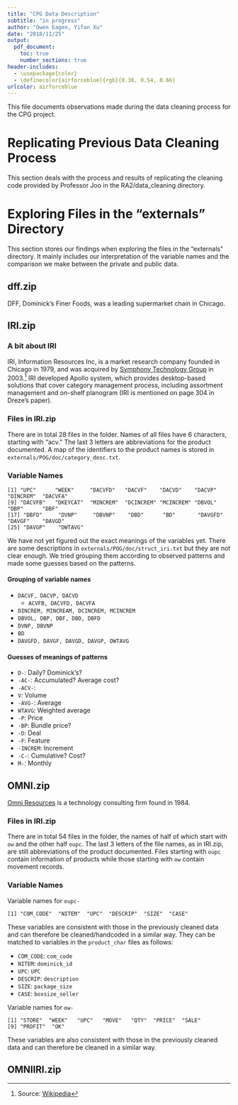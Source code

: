 ```yaml
---
title: "CPG Data Description"
subtitle: "in progress"
author: "Owen Eagen, Yifan Xu"
date: "2018/11/25"
output: 
  pdf_document:
    toc: true
    number_sections: true
header-includes:
  - \usepackage{color}
  - \definecolor{airforceblue}{rgb}{0.36, 0.54, 0.66}
urlcolor: airforceblue
---
```


This file documents observations made during the data cleaning process for the 
CPG project.

# Replicating Previous Data Cleaning Process

This section deals with the process and results of replicating the cleaning code 
provided by Professor Joo in the RA2/data_cleaning directory.

# Exploring Files in the "externals" Directory

This section stores our findings when exploring the files in the "externals" 
directory. It mainly includes our interpretation of the variable names and 
the comparison we make between the private and public data.

## dff.zip

DFF, Dominick's Finer Foods, was a leading supermarket chain in Chicago.


## IRI.zip

### A bit about IRI
IRI, Information Resources Inc, is a market research company founded in Chicago 
in 1979, and was acquired by [Symphony Technology Group](https://www.symphonyretailai.com/about/aldata-apollo/) in 2003.[^iri] IRI developed Apollo system, which provides desktop-based solutions 
that cover category management process, including assortment management and 
on-shelf planogram (IRI is mentioned on page 304 in Dreze's paper).

### Files in IRI.zip
There are in total 28 files in the folder. Names of all files have 6 characters,
starting with "acv." The last 3 letters are abbreviations for the product
documented. A map of the identifiers to the product names is stored in 
`externals/POG/doc/category_desc.txt`.


### Variable Names
```{}
[1] "UPC"      "WEEK"     "DACVFD"   "DACVF"    "DACVD"    "DACVP"    "DINCREM"  "DACVFA"  
[9] "DACVFB"   "DKEYCAT"  "MINCREM"  "DCINCREM" "MCINCREM" "DBVOL"    "DBP"      "DBF"     
[17] "DBFD"     "DVNP"     "DBVNP"    "DBD"      "BD"       "DAVGFD"   "DAVGF"    "DAVGD" 
[25] "DAVGP"    "DWTAVG"  
```

We have not yet figured out the exact meanings of the variables yet. There are 
some descriptions in `externals/POG/doc/struct_iri.txt` but they are not clear 
enough. We tried grouping them according to observed patterns and made some guesses based on the patterns.

#### Grouping of variable names

* `DACVF, DACVP, DACVD`
    + `ACVFB, DACVFD, DACVFA`
* `DINCREM, MINCREAM, DCINCREM, MCINCREM`
* `DBVOL, DBP, DBF, DBD, DBFD`
* `DVNP, DBVNP`
* `BD`
* `DAVGFD, DAVGF, DAVGD, DAVGP, DWTAVG`

#### Guesses of meanings of patterns

* `D-`: Daily? Dominick's?
* `-AC-`: Accumulated? Average cost?
* `-ACV-`:
*	`V`: Volume
*	`-AVG-`: Average
*	`WTAVG`: Weighted average
*	`-P`: Price
*	`-BP`: Bundle price?
*	`-D`: Deal
*	`-F`: Feature
*	`-INCREM`: Increment
*	`-C-`: Cumulative? Cost?
*	`M-`: Monthly


## OMNI.zip

[Omni Resources](https://www.omniresources.com) is a technology consulting firm
found in 1984.

### Files in IRI.zip
There are in total 54 files in the folder, the names of half of which start with
`ow` and the other half `oupc`. The last 3 letters of the file names, as in IRI.zip,
are still abbreviations of the product documented. Files starting with `oupc` 
contain information of products while those starting with `ow` contain movement
records.

### Variable Names
Variable names for `oupc-`
```{}
[1] "COM_CODE"  "NITEM"  "UPC"  "DESCRIP"  "SIZE"  "CASE"
```
These variables are consistent with those in the previously cleaned data and can 
therefore be cleaned/handcoded in a similar way.
They can be matched to variables in the `product_char` files as follows:

* `COM_CODE`: `com_code`
* `NITEM`: `dominick_id`
* `UPC`: `UPC`
* `DESCRIP`: `description`
* `SIZE`: `package_size`
* `CASE`: `boxsize_seller`

Variable names for `ow-`
```{}
[1] "STORE"  "WEEK"   "UPC"   "MOVE"   "QTY"  "PRICE"  "SALE"  
[9] "PROFIT"  "OK"
```
These variables are also consistent with those in the previously cleaned data 
and can therefore be cleaned in a similar way.

[^iri]: Source: [Wikipedia](https://en.wikipedia.org/wiki/IRI_(company))


## OMNIIRI.zip


